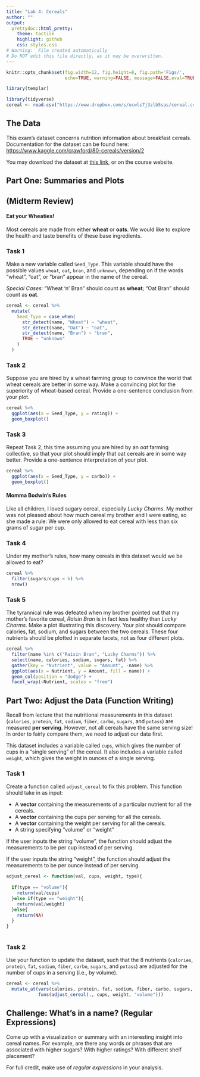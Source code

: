 ```yaml
---
title: "Lab 4: Cereals"
author: ""
output:
  prettydoc::html_pretty:
    theme: tactile
    highlight: github
    css: styles.css
# Warning:  File created automatically
# Do NOT edit this file directly, as it may be overwritten.
---
```


```r
knitr::opts_chunk$set(fig.width=12, fig.height=8, fig.path='Figs/',
                      echo=TRUE, warning=FALSE, message=FALSE,eval=TRUE)

library(templar)

```

```r
library(tidyverse)
cereal <- read.csv("https://www.dropbox.com/s/ucwls7j3zlb5sas/cereal.csv?dl=1")
```

## The Data

This exam's dataset concerns nutrition information about breakfast cereals.  Documentation for the dataset can be found here:  [https://www.kaggle.com/crawford/80-cereals/version/2](https://www.kaggle.com/crawford/80-cereals/version/2)

You may download the dataset at [this link](https://www.dropbox.com/s/ucwls7j3zlb5sas/cereal.csv?dl=0), or on the course website.

## Part One: Summaries and Plots
## (Midterm Review)

#### Eat your Wheaties!

Most cereals are made from either **wheat** or **oats**.  We would like to explore the health and taste benefits of these base ingredients. 

### Task 1 

Make a new variable called `Seed_Type`.  This variable should have the possible values `wheat`, `oat`, `bran`, and `unknown`, depending on if the words "wheat", "oat", or "bran" appear in the name of the cereal. 

*Special Cases:*  "Wheat 'n' Bran" should count as **wheat**;  "Oat Bran" should count as **oat**.

```r
cereal <- cereal %>%
  mutate(
    Seed_Type = case_when(
      str_detect(name, "Wheat") ~ "wheat",
      str_detect(name, "Oat") ~ "oat",
      str_detect(name, "Bran") ~ "bran",
      TRUE ~ "unknown"
    )
  ) 

```

### Task 2

Suppose you are hired by a wheat farming group to convince the world that wheat cereals are better in some way.  Make a convincing plot for the superiority of wheat-based cereal.  Provide a one-sentence conclusion from your plot.

```r
cereal %>%
  ggplot(aes(x = Seed_Type, y = rating)) + 
  geom_boxplot()
```

### Task 3

Repeat Task 2, this time assuming you are hired by an *oat* farming collective, so that your plot should imply that oat cereals are in some way better.  Provide a one-sentence interpretation of your plot.

```r
cereal %>%
  ggplot(aes(x = Seed_Type, y = carbo)) + 
  geom_boxplot()
```

#### Momma Bodwin's Rules

Like all children, I loved sugary cereal, especially *Lucky Charms*.  My mother was not pleased about how much cereal my brother and I were eating, so she made a rule:  We were only allowed to eat cereal with less than six grams of sugar per cup. 

### Task 4

Under my mother's rules, how many cereals in this dataset would we be allowed to eat?

```r
cereal %>% 
  filter(sugars/cups < 6) %>% 
  nrow()
```

### Task 5

The tyrannical rule was defeated when my brother pointed out that my mother's favorite cereal, *Raisin Bran* is in fact less healthy than *Lucky Charms*.  Make a plot illustrating this discovery.  Your plot should compare calories, fat, sodium, and sugars between the two cereals.  These four nutrients should be plotted in separate facets, not as four different plots.

```r
cereal %>%
  filter(name %in% c("Raisin Bran", "Lucky Charms")) %>%
  select(name, calories, sodium, sugars, fat) %>%
  gather(key = "Nutrient", value = "Amount", -name) %>%
  ggplot(aes(x = Nutrient, y = Amount, fill = name)) + 
  geom_col(position = "dodge") + 
  facet_wrap(~Nutrient, scales = "free")
```

## Part Two:  Adjust the Data (Function Writing)

Recall from lecture that the nutritional measurements in this dataset 
(`calories`, `protein`, `fat`, `sodium`, `fiber`, `carbo`, `sugars`, and `potass`)
are measured **per serving**.  However, not all cereals have the same serving size!
In order to fairly compare them, we need to adjust our data first.

This dataset includes a variable called `cups`, which gives the number of cups 
in a "single serving" of the cereal.  It also includes a variable called `weight`, 
which gives the weight in ounces of a single serving.

### Task 1

Create a function called `adjust_cereal` to fix this problem.  This function should take in as input:
 
* A **vector** containing the measurements of a particular nutrient for all the cereals.
* A **vector** containing the cups per serving for all the cereals.
* A **vector** containing the weight per serving for all the cereals.
* A string specifying "volume" or "weight"

If the user inputs the string "volume", the function should adjust the measurements
to be per cup instead of per serving.  

If the user inputs the string "weight", the function should adjust the measurements
to be per ounce instead of per serving.


```r
adjust_cereal <- function(val, cups, weight, type){
  
  if(type == "volume"){
    return(val/cups)
  }else if(type == "weight"){
    return(val/weight)
  }else{
    return(NA)
  }
}
  
```



### Task 2

Use your function to update the dataset, such that the 8 nutrients
(`calories`, `protein`, `fat`, `sodium`, `fiber`, `carbo`, `sugars`, and `potass`)
are adjusted for the number of cups in a serving (i.e., by volume).  

```r
cereal <- cereal %>% 
  mutate_at(vars(calories, protein, fat, sodium, fiber, carbo, sugars, potass), 
            funs(adjust_cereal(., cups, weight, "volume")))
```

## Challenge:  What's in a name? (Regular Expressions)

Come up with a visualization or summary with an interesting insight into cereal 
names.  For example, are there any words or phrases that are associated with higher
sugars?  With higher ratings?  With different shelf placement?

For full credit, make use of *regular expressions* in your analysis.

